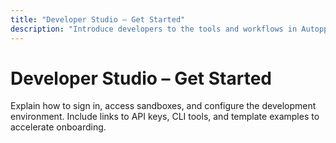 ```yaml
---
title: "Developer Studio – Get Started"
description: "Introduce developers to the tools and workflows in Autoppia Developer Studio."
---
```


# Developer Studio – Get Started

Explain how to sign in, access sandboxes, and configure the development environment. Include links to API keys, CLI tools, and template examples to accelerate onboarding.
